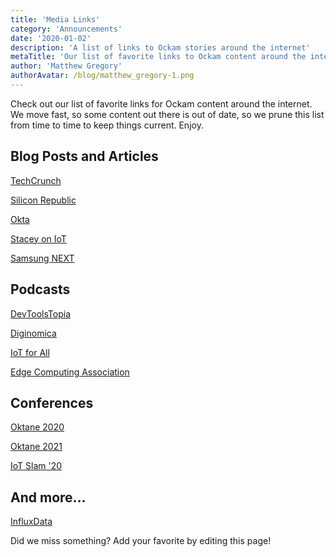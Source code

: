 ```yaml
---
title: 'Media Links'
category: 'Announcements'
date: '2020-01-02'
description: 'A list of links to Ockam stories around the internet'
metaTitle: 'Our list of favorite links to Ockam content around the internet'
author: 'Matthew Gregory'
authorAvatar: /blog/matthew_gregory-1.png
---
```


Check out our list of favorite links for Ockam content around the internet. We move fast, so some content out there is out of date, so we prune this list from time to time to keep things current. Enjoy.

## Blog Posts and Articles

[TechCrunch](https://techcrunch.com/2019/11/30/ockam-raises-3-2-million-in-seed-funding-to-make-it-easier-for-developers-to-secure-and-scale-their-iot-apps/)

[Silicon Republic](https://www.siliconrepublic.com/start-ups/ockam-iot-funding-future-ventures)

[Okta](https://www.okta.com/blog/2020/05/founders-in-focus-matthew-gregory-of-ockam/)

[Stacey on IoT](https://staceyoniot.com/two-startups-aiming-to-secure-the-iot/)

[Samsung NEXT](https://medium.com/samsungnext/love-for-the-game-what-keeps-ockam-founder-matthew-gregory-going-during-the-current-situation-1c9b8e5fe31e)

## Podcasts

[DevToolsTopia](https://devtoolstopia.buzzsprout.com/1063450/5908849-the-future-of-iot-security-with-mrinal-wadhwa)

[Diginomica](https://jonerp.podbean.com/e/solving-the-vexing-problem-of-iot-security-mrinal-wadhwa-of-ockams-open-source-community-challenge/)

[IoT for All](https://www.iotforall.com/podcasts/podcast-e007-askiot-smart-city-iot-adoption/)

[Edge Computing Association](https://edgecomputingassociation.com/opinion/founders-podcast-matthew-gregory)

## Conferences

[Oktane 2020](https://www.okta.com/resources/oktane-content/2020/future-of-identity/)

[Oktane 2021](https://www.youtube.com/watch?v=9VIjGd_uA68)

[IoT Slam '20](https://iotslam.com/session/iot-needs-secure-messaging/)

## And more...

[InfluxData](https://www.influxdata.com/partners/ockam/)


Did we miss something?
Add your favorite by editing this page!
